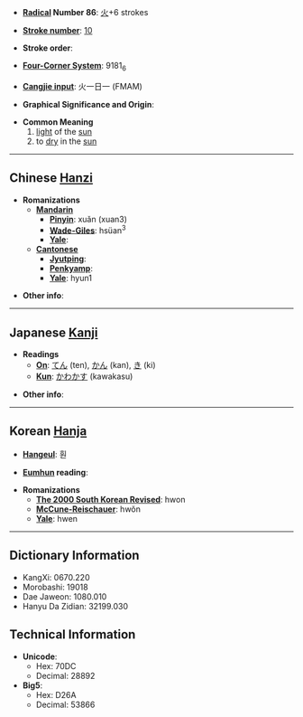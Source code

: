 * '''[[Wiktionary:Chinese radical index| Radical]] Number 86''': [[Wiktionary:Chinese radical index 火|火]]+6 strokes

* '''[[Wiktionary:Chinese total strokes index|Stroke number]]''': [[Wiktionary:Chinese total strokes index 10|10]]

* '''Stroke order''': 

* '''[[Wiktionary:Chinese four corner index|Four-Corner System]]''': 9181<sub>6</sub>

* '''[[Wiktionary:Chinese Cangjie index|Cangjie input]]''': 火一日一 (FMAM)

* '''Graphical Significance and Origin''': 

* '''Common Meaning'''
*#[[light]] of the [[sun]]<!-- sunlight? -->
*# to [[dry]] in the [[sun]]

----

== Chinese [[Hanzi]] ==

* '''Romanizations'''
** '''[[Mandarin]]'''
*** '''[[Pinyin]]''': xuǎn (xuan3)
*** '''[[Wade-Giles]]''': hsüan<sup>3</sup>
*** '''[[Yale]]''': 
** '''[[Cantonese]]'''
*** '''[[Jyutping]]''':
*** '''[[Penkyamp]]''': 
*** '''[[Yale]]''': hyun1

* '''Other info''': 

----

== Japanese [[Kanji]] ==

* '''Readings'''
** '''[[On]]''': [[てん]] (ten), [[かん]] (kan), [[き]] (ki)
** '''[[Kun]]''': [[かわかす]] (kawakasu)

* '''Other info''':  

----

== Korean [[Hanja]] ==

* '''[[Hangeul]]''': 훤

* '''[[Eumhun]] reading''': 

* '''Romanizations'''
** '''[[The 2000 South Korean Revised Romanization|The 2000 South Korean Revised]]''': hwon
** '''[[McCune-Reischauer]]''': hwŏn
** '''[[Yale]]''': hwen

----

== Dictionary Information ==

* KangXi: 0670.220
* Morobashi: 19018
* Dae Jaweon: 1080.010
* Hanyu Da Zidian: 32199.030

== Technical Information ==

* '''Unicode''':
** Hex: 70DC
** Decimal: 28892
* '''Big5''':
** Hex: D26A
** Decimal: 53866